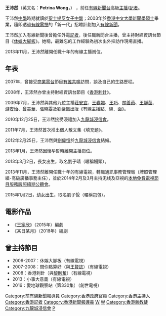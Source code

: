 
{{主播資訊
| 主播頭銜     = 有線電視新聞前高級報道員
| 主播姓名     = 王沛然
| 主播英文名字 = Petrina Wong
| 暱稱         = 饅頭媽[http://programme.rthk.hk/channel/radio/programme.php?name=radio2/SeeSaw&d=2015-05-08&p=4283&e=306590&m=episode]
| 綽號         = 
| 主播照片檔案 = 
| 主播照片尺寸 = 
| 主播照片圖說 = 
| 主播出生日期 = {{birth date and age|1980|9|18}}
| 出生地       = {{HKG-1959}}
| 主播逝世日期 = 
| 逝世地       = 
| 國籍         = {{CNHK}}
| 籍貫         = 
| 最高學歷     = 香港中文大學新聞學碩士<br>香港中文大學翻譯學學士
| 婚姻狀況     = 已婚
|兒女 = 劉子晴（小饅頭）<br>{{birth date and age|2013|3|2}}<br>劉子悦（包包）<br>{{birth date and age|2015|1|2}}
| 配偶         = [[劉偉恒|劉偉恒]]
| 信仰宗教     = 基督教（[[九龍城浸信會|九龍城浸信會]]會友）
| 官方網站     = https://archive.is/20121202073000/http://blog.i-cable.com/webapps/blog.php?id=20
| 備註         = 
|}}

'''王沛然'''（英文名：'''Petrina Wong'''，{{bd|1980年|9月18日}}） ，前任[[香港有線電視|有線]][[香港有線電視新聞台|新聞台]]高級[[新聞主播|主播]]/[[記者|記者]]。

王沛然[[中學|中學]]時期就讀於[[聖士提反女子中學|聖士提反女子中學]]；2003年於[[香港中文大學|香港中文大學]][[新聞學|新聞學]][[碩士|碩士]]畢業，隨即透過[[有線電視|有線電視]]的「新一代」招聘計劃加入[[有線新聞|有線新聞]]。

王沛然加入有線新聞後曾擔任外電[[記者|記者]]，後任職新聞台主播，曾主持財經資訊台節目《[[休娛大腳板|休娛大腳板]]》。她稱，最難忘的工作經驗為初次出外採訪作現場直播。

2013年11月，王沛然離開任職十年的有線主播崗位。

==年表==
2007年，曾接受[[商業電台|商業電台]]節目[[有誰共鳴|有誰共鳴]]訪問，談及自己的生路歷程。

2008年，王沛然亦曾主持財經資訊台節目《[[香港刺針|香港刺針]]》。

2009年7月，王沛然與其他九位主播[[莊安宜|莊安宜]]、[[王春媚|王春媚]]、[[王巧|王巧]]、[[關善茹|關善茹]]、[[王靜茵|王靜茵]]、[[游安怡|游安怡]]、[[曾美華|曾美華]]、[[張曉雯|張曉雯]]及[[劉紫鳳|劉紫鳳]]出版《有線主播點．線．面》。

2010年12月25日，王沛然接受浸禮加入[[九龍城浸信會|九龍城浸信會]]。

2011年7月，王沛然首次推出個人散文集《填充題》。

2012年2月25日，王沛然與[[劉偉恒|劉偉恒]]於[[九龍城浸信會|九龍城浸信會]]結婚。

2013年1月，王沛然因懷孕暫時離開主播崗位。

2013年3月2日，長女出生，取名劉子晴（暱稱饅頭）。

2013年11月，王沛然離開任職十年的有線電視，轉職通訊事務管理局（牌照管理組-高級廣播事務主任），並於2014年2月及3月主持无线及亞視的[[2014年香港免費電視牌照續期公聽會|本地免費電視節目服務牌照續期公聽會]]。

2015年1月2日，幼女出生，取名劉子悅（暱稱包包）。

== 電影作品 ==
*《[[王家欣|王家欣]]》（2015年）編劇
*《某日某月》（2018年）編劇

==曾主持節目==
*2006-2007：休娛大腳板（有線電視）
*2007-2008：問你點算好（與[[王賢誌|王賢誌]]）（有線電視）
*2008：香港刺針（與[[黎則奮|黎則奮]]）（有線電視）
*2013：小事大意義（有線電視）
*2016：愛地球觀察站（第330集）（創世電視）

{{DEFAULTSORT:WONG王沛然}}
[[Category:前有線新聞報導員|Category:前有線新聞報導員]]
[[Category:香港政府官員|Category:香港政府官員]]
[[Category:香港主持人|Category:香港主持人]]
[[Category:香港記者|Category:香港記者]]
[[Category:香港新聞報導員|Category:香港新聞報導員]]
[[Category:聖士提反女子中學校友|W]]
[[Category:香港中文大學校友|W]]
[[Category:香港新教徒|Category:香港新教徒]]
[[Category:九龍城浸信會|Category:九龍城浸信會]]
[[Category:王姓|P]]
